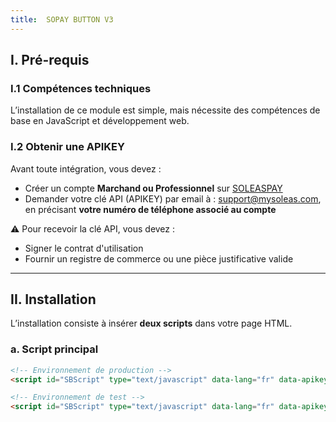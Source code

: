 ```yaml
---
title:  SOPAY BUTTON V3
---
```




## I. Pré-requis

### I.1 Compétences techniques

L’installation de ce module est simple, mais nécessite des compétences de base en JavaScript et développement web.

### I.2 Obtenir une APIKEY

Avant toute intégration, vous devez :

- Créer un compte **Marchand ou Professionnel** sur [SOLEASPAY](https://soleaspay.com)
- Demander votre clé API (APIKEY) par email à : [support@mysoleas.com](mailto:support@mysoleas.com), en précisant **votre numéro de téléphone associé au compte**

⚠️ Pour recevoir la clé API, vous devez :

- Signer le contrat d'utilisation
- Fournir un registre de commerce ou une pièce justificative valide

---

## II. Installation

L’installation consiste à insérer **deux scripts** dans votre page HTML.

### a. Script principal

```html
<!-- Environnement de production -->
<script id="SBScript" type="text/javascript" data-lang="fr" data-apikey="VOTRE_API_KEY" src="https://soleaspay.com/webPay/v2/sopayButton.min.js"></script>

<!-- Environnement de test -->
<script id="SBScript" type="text/javascript" data-lang="fr" data-apikey="VOTRE_API_KEY" src="https://soleaspay.com/sandbox/sandboxButton.min.js"></script>
